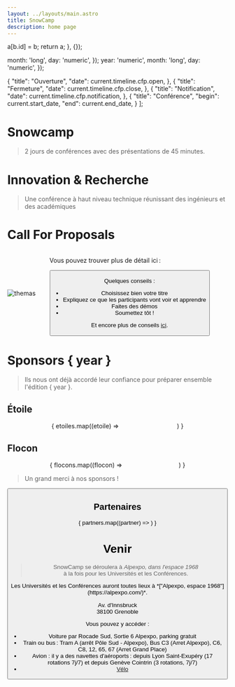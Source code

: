 ```yaml
---
layout: ../layouts/main.astro
title: SnowCamp
description: home page
---
```


  a[b.id] = b;
  return a;
}, {});

  month: 'long',
  day: 'numeric',
});
  year: 'numeric',
  month: 'long',
  day: 'numeric',
});

  {
    "title": "Ouverture",
    "date": current.timeline.cfp.open,
  },
  {
    "title": "Fermeture",
    "date": current.timeline.cfp.close,
  },
  {
    "title": "Notification",
    "date": current.timeline.cfp.notification,
  },
  {
    "title": "Conférence",
    "begin": current.start_date,
    "end": current.end_date,
  }
];

<Spotlight/>

# Snowcamp

> 2 jours de conférences avec des présentations de 45 minutes.

<Columns3>
  <ShortDescription title="Universités" description="Une journée de formation en profondeur (2 formations de 3 heures au choix)." img={Utils.url("/img/icon-univ.png")}/>
  <ShortDescription title="Conférences" description="2 jours de conférences avec des présentations de 45 minutes." img={Utils.url("/img/icon-conf.png")}/>
  <ShortDescription title="Unconference" description="Une journée d'échange sur les pistes mêlant orateurs et participants." img={Utils.url("/img/icon-unconference.webp")}/>
</Columns3>

# Innovation & Recherche

> Une conférence à haut niveau technique réunissant des ingénieurs et des académiques

<Columns3>
  <ShortDescription title="Innovation" description="Découvrez les outils, frameworks et technologies d'aujourd'hui et de demain." img={Utils.url("/img/icon-dev.png")}/>
  <ShortDescription title="Échange" description="Rencontrez et échangez avec d'autres devs, ops, archis et orateurs." img={Utils.url("/img/icon-cloud.png")}/>
  <ShortDescription title="Recherche" description="Découvrez les travaux des chercheurs sur les tendances et sujets du moment." img={Utils.url("/img/icon-academic.png")}/>
</Columns3>

# Call For Proposals

<TimelineCFP tl={tlCFP}/>

<div style="display: flex; flex-direction: row; align-items: center; gap: 2rem">
  <div>
    <img src="/img/themas.webp" alt="themas"/>
  </div>
  <div>
<p>
Vous pouvez trouver plus de détail ici :
</p>

<Button href={current.conference.cfp_link} title="CFP" type="ext"/>

Quelques conseils :

- Choisissez bien votre titre
- Expliquez ce que les participants vont voir et apprendre
- Faites des démos
- Soumettez tôt !

Et encore plus de conseils [ici](https://docs.google.com/document/d/e/2PACX-1vReWAaCbafJqc0cCo2vhKWnAVoiHk3Tq561y4GseXvTyOV7cSk6lN2c_feWEWZBIA/pub).
  </div>
</div>

<a id="sponsors"></a>

# Sponsors { year }

> Ils nous ont déjà accordé leur confiance pour préparer ensemble l'édition { year }.

## Étoile

<div style="display: flex; flex-flow: row wrap; align-items: center; gap: 2rem; justify-content: space-evenly">
{ etoiles.map((etoile) => <Sponsor title={etoile.name} img={etoile.logo} href={etoile.link.fr} />)
}
</div>

## Flocon

<div style="display: flex; flex-flow: row wrap; align-items: center; gap: 2rem; justify-content: space-evenly">
{ flocons.map((flocon) => <Sponsor title={flocon.name} img={flocon.logo} href={flocon.link.fr} />)
}
</div>

> Un grand merci à nos sponsors !

<Button className="sponsorOpened" title="Devenez sponsor !" href={current.sponsorship.subscribe_link} type="ext"/>

## Partenaires

{ partners.map((partner) => <Sponsor title={partner.name} img={partner.logo} href={partner.link.fr} />)
}

<a id="venue"></a>

# Venir

> SnowCamp se déroulera à *Alpexpo, dans l'espace 1968*<br/>à la fois pour les Universités et les Conférences.

<p>Les Universités et les Conférences auront toutes lieux à *["Alpexpo, espace 1968"](https://alpexpo.com/)*.</p>

Av. d'Innsbruck<br/>
38100 Grenoble

<div>
  <Polaroid img="/img/alpexpo/alpexpo-espace-1968-2.jpg" title="Alpexpo - Espace 1968 (Crédit photo Alpexpo)" side="left" />
Vous pouvez y accéder :

- Voiture par Rocade Sud, Sortie 6 Alpexpo, parking gratuit
- Train ou bus : Tram A (arrêt Pôle Sud - Alpexpo), Bus C3 (Arret Alpexpo), C6, C8, 12, 65, 67 (Arret Grand Place)
- Avion : il y a des navettes d'aéroports : depuis Lyon Saint-Exupéry (17 rotations 7j/7) et depuis Genève Cointrin (3 rotations, 7j/7)
- [Vélo](http://www.metromobilite.fr/velo.html)
</div>

